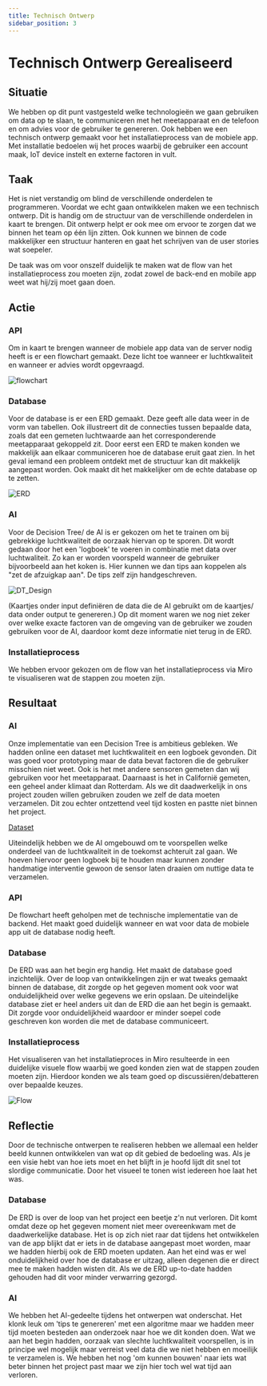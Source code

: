 ```yaml
---
title: Technisch Ontwerp
sidebar_position: 3
---
```



# Technisch Ontwerp Gerealiseerd
<!-- 
- decision tree implementatie
- Database ERD
- Flowchart
-->
## Situatie
We hebben op dit punt vastgesteld welke technologieën we gaan gebruiken om data
op te slaan, te communiceren met het meetapparaat en de telefoon en om advies
voor de gebruiker te genereren.
Ook hebben we een technisch ontwerp gemaakt voor het installatieprocess van de mobiele app. Met installatie bedoelen wij het proces waarbij de gebruiker een account maak, IoT device instelt en externe factoren in vult. 


## Taak
Het is niet verstandig om blind de verschillende onderdelen te programmeren.
Voordat we echt gaan ontwikkelen maken we een technisch ontwerp. Dit is handig
om de structuur van de verschillende onderdelen in kaart te brengen. Dit ontwerp
helpt er ook mee om ervoor te zorgen dat we binnen het team op één lijn zitten.
Ook kunnen we binnen de code makkelijker een structuur hanteren en gaat het
schrijven van de user stories wat soepeler.

De taak was om voor onszelf duidelijk te maken wat de flow van het installatieprocess zou moeten zijn, zodat zowel de back-end en mobile app weet wat hij/zij moet gaan doen.


## Actie

### API
Om in kaart te brengen wanneer de mobiele app data van de server nodig heeft
is er een flowchart gemaakt. Deze licht toe wanneer er luchtkwaliteit en wanneer
er advies wordt opgevraagd.

![flowchart](images/Flowchart.png)

### Database
Voor de database is er een ERD gemaakt. Deze geeft alle data weer in de vorm van
tabellen. Ook illustreert dit de connecties tussen bepaalde data, zoals dat een
gemeten luchtwaarde aan het corresponderende meetapparaat gekoppeld zit. Door
eerst een ERD te maken konden we makkelijk aan elkaar communiceren hoe de
database eruit gaat zien. In het geval iemand een probleem ontdekt met de
structuur kan dit makkelijk aangepast worden. Ook maakt dit het makkelijker om
de echte database op te zetten.

![ERD](images/ERD.png)

### AI
Voor de Decision Tree/ de AI is er gekozen om het te trainen om bij gebrekkige
luchtkwaliteit de oorzaak hiervan op te sporen. Dit wordt gedaan door het een
'logboek' te voeren in combinatie met data over luchtwaliteit. Zo kan er worden
voorspeld wanneer de gebruiker bijvoorbeeld aan het koken is. Hier kunnen we dan
tips aan koppelen als "zet de afzuigkap aan". De tips zelf zijn handgeschreven.

![DT_Design](images/tech_DT_design.jpg)

(Kaartjes onder input definiëren de data die de AI gebruikt om de kaartjes/ data
onder output te genereren.)
Op dit moment waren we nog niet zeker over welke exacte factoren van de omgeving
van de gebruiker we zouden gebruiken voor de AI, daardoor komt deze informatie
niet terug in de ERD.

### Installatieprocess
We hebben ervoor gekozen om de flow van het installatieprocess via Miro te visualiseren wat de stappen zou moeten zijn.


## Resultaat
### AI
Onze implementatie van een Decision Tree is ambitieus gebleken. We hadden online
een dataset met luchtkwaliteit en een logboek gevonden. Dit was goed voor
prototyping maar de data bevat factoren die de gebruiker misschien niet weet.
Ook is het met andere sensoren gemeten dan wij gebruiken voor het meetapparaat.
Daarnaast is het in Californië gemeten, een geheel ander klimaat dan Rotterdam.
Als we dit daadwerkelijk in ons project zouden willen gebruiken zouden we zelf
de data moeten verzamelen. Dit zou echter ontzettend veel tijd kosten en pastte
niet binnen het project.

[Dataset](https://datadryad.org/stash/dataset/doi:10.7941/D1ZS7X)

Uiteindelijk hebben we de AI omgebouwd om te voorspellen welke onderdeel van de
luchtkwaliteit in de toekomst achteruit zal gaan. We hoeven hiervoor geen
logboek bij te houden maar kunnen zonder handmatige interventie gewoon de sensor
laten draaien om nuttige data te verzamelen.

### API
De flowchart heeft geholpen met de technische implementatie van de backend. Het
maakt goed duidelijk wanneer en wat voor data de mobiele app uit de database
nodig heeft.

### Database
De ERD was aan het begin erg handig. Het maakt de database goed inzichtelijk.
Over de loop van ontwikkelingen zijn er wat tweaks gemaakt binnen de database,
dit zorgde op het gegeven moment ook voor wat onduidelijkheid over welke
gegevens we erin opslaan. De uiteindelijke database ziet er heel anders uit dan
de ERD die aan het begin is gemaakt. Dit zorgde voor onduidelijkheid waardoor er
minder soepel code geschreven kon worden die met de database communiceert.

### Installatieprocess
Het visualiseren van het installatieproces in Miro resulteerde in een duidelijke visuele flow waarbij we goed konden zien wat de stappen zouden moeten zijn. Hierdoor konden we als team goed op discussiëren/debatteren over bepaalde keuzes.

![Flow](images/Register_Flow.jpg)

## Reflectie
Door de technische ontwerpen te realiseren hebben we allemaal een helder beeld kunnen ontwikkelen van wat op dit gebied de bedoeling was. Als je een visie hebt van hoe iets moet en het blijft in je hoofd lijdt dit snel tot slordige communicatie. Door het visueel te tonen wist iedereen hoe laat het was.

### Database
De ERD is over de loop van het project een beetje z'n nut verloren. Dit komt
omdat deze op het gegeven moment niet meer overeenkwam met de daadwerkelijke
database. Het is op zich niet raar dat tijdens het ontwikkelen van de app blijkt
dat er iets in de database aangepast moet worden, maar we hadden hierbij ook de
ERD moeten updaten. Aan het eind was er wel onduidelijkheid over hoe de database
er uitzag, alleen degenen die er direct mee te maken hadden wisten dit. Als we
de ERD up-to-date hadden gehouden had dit voor minder verwarring gezorgd.

### AI
We hebben het AI-gedeelte tijdens het ontwerpen wat onderschat. Het klonk leuk
om 'tips te genereren' met een algoritme maar we hadden meer tijd moeten
besteden aan onderzoek naar hoe we dit konden doen. Wat we aan het begin hadden,
oorzaak van slechte luchtkwaliteit voorspellen, is in principe wel mogelijk maar
verreist veel data die we niet hebben en moeilijk te verzamelen is. We hebben
het nog 'om kunnen bouwen' naar iets wat beter binnen het project past maar we
zijn hier toch wel wat tijd aan verloren.

